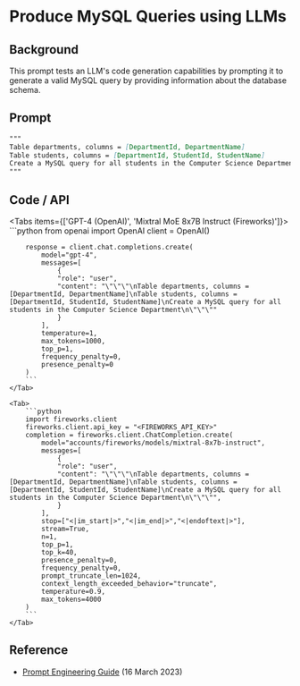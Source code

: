 # Produce MySQL Queries using LLMs


## Background
This prompt tests an LLM's code generation capabilities by prompting it to generate a valid MySQL query by providing information about the database schema.

## Prompt
```markdown
"""
Table departments, columns = [DepartmentId, DepartmentName]
Table students, columns = [DepartmentId, StudentId, StudentName]
Create a MySQL query for all students in the Computer Science Department
"""
```

## Code / API

<Tabs items={['GPT-4 (OpenAI)', 'Mixtral MoE 8x7B Instruct (Fireworks)']}>
    <Tab>
        ```python
        from openai import OpenAI
        client = OpenAI()

        response = client.chat.completions.create(
            model="gpt-4",
            messages=[
                {
                "role": "user",
                "content": "\"\"\"\nTable departments, columns = [DepartmentId, DepartmentName]\nTable students, columns = [DepartmentId, StudentId, StudentName]\nCreate a MySQL query for all students in the Computer Science Department\n\"\"\""
                }
            ],
            temperature=1,
            max_tokens=1000,
            top_p=1,
            frequency_penalty=0,
            presence_penalty=0
        )
        ```
    </Tab>

    <Tab>
        ```python
        import fireworks.client
        fireworks.client.api_key = "<FIREWORKS_API_KEY>"
        completion = fireworks.client.ChatCompletion.create(
            model="accounts/fireworks/models/mixtral-8x7b-instruct",
            messages=[
                {
                "role": "user",
                "content": "\"\"\"\nTable departments, columns = [DepartmentId, DepartmentName]\nTable students, columns = [DepartmentId, StudentId, StudentName]\nCreate a MySQL query for all students in the Computer Science Department\n\"\"\"",
                }
            ],
            stop=["<|im_start|>","<|im_end|>","<|endoftext|>"],
            stream=True,
            n=1,
            top_p=1,
            top_k=40,
            presence_penalty=0,
            frequency_penalty=0,
            prompt_truncate_len=1024,
            context_length_exceeded_behavior="truncate",
            temperature=0.9,
            max_tokens=4000
        )
        ```
    </Tab>
</Tabs>


## Reference
- [Prompt Engineering Guide](https://promptingguide.agie.ai/introduction/examples#code-generation) (16 March 2023)